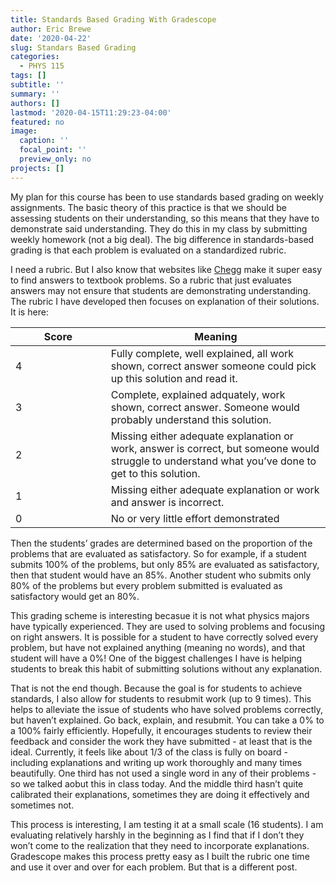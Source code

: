 ```yaml
---
title: Standards Based Grading With Gradescope 
author: Eric Brewe
date: '2020-04-22'
slug: Standars Based Grading
categories:
  - PHYS 115
tags: []
subtitle: ''
summary: ''
authors: []
lastmod: '2020-04-15T11:29:23-04:00'
featured: no
image:
  caption: ''
  focal_point: ''
  preview_only: no
projects: []
---
```


My plan for this course has been to use standards based grading on weekly assignments. The basic theory of this practice is that we should be assessing students on their understanding, so this means that they have to demonstrate said understanding. They do this in my class by submitting weekly homework (not a big deal). The big difference in standards-based grading is that each problem is evaluated on a standardized rubric. 

I need a rubric. But I also know that websites like [Chegg](https://www.chegg.com/) make it super easy to find answers to textbook problems. So a rubric that just evaluates answers may not ensure that students are demonstrating understanding. The rubric I have developed then focuses on explanation of their solutions. It is here:

| Score | Meaning |
| ---------------------| ----------------------------------------------- |
| 4 | Fully complete, well explained, all work shown, correct answer someone could pick up this solution and read it.|
| 3 | Complete, explained adquately, work shown, correct answer. Someone would probably understand this solution. |
| 2 | Missing either adequate explanation or work, answer is correct, but someone would struggle to understand what you've done to get to this solution.|
| 1 | Missing either adequate explanation or work and answer is incorrect. |
| 0 | No or very little effort demonstrated |

Then the students' grades are determined based on the proportion of the problems that are evaluated as satisfactory. So for example, if a student submits 100\% of the problems, but only 85\% are evaluated as satisfactory, then that student would have an 85\%. Another student who submits only 80\% of the problems but every problem submitted is evaluated as satisfactory would get an 80\%. 

This grading scheme is interesting becasue it is not what physics majors have typically experienced.  They are used to solving problems and focusing on right answers. It is possible for a student to have correctly solved every problem, but have not explained anything (meaning no words), and that student will have a 0\%! One of the biggest challenges I have is helping students to break this habit of submitting solutions without any explanation. 

That is not the end though. Because the goal is for students to achieve standards, I also allow for students to resubmit work (up to 9 times). This helps to alleviate the issue of students who have solved problems correctly, but haven't explained. Go back, explain, and resubmit. You can take a 0\% to a 100\% fairly efficiently. Hopefully, it encourages students to review their feedback and consider the work they have submitted - at least that is the ideal.  Currently, it feels like about 1/3 of the class is fully on board - including explanations and writing up work thoroughly and many times beautifully. One third has not used a single word in any of their problems - so we talked aobut this in class today. And the middle third hasn't quite calibrated their explanations, sometimes they are doing it effectively and sometimes not. 

This process is interesting, I am testing it at a small scale (16 students). I am evaluating relatively harshly in the beginning as I find that if I don't they won't come to the realization that they need to incorporate explanations. Gradescope makes this process pretty easy as I built the rubric one time and use it over and over for each problem. But that is a different post. 